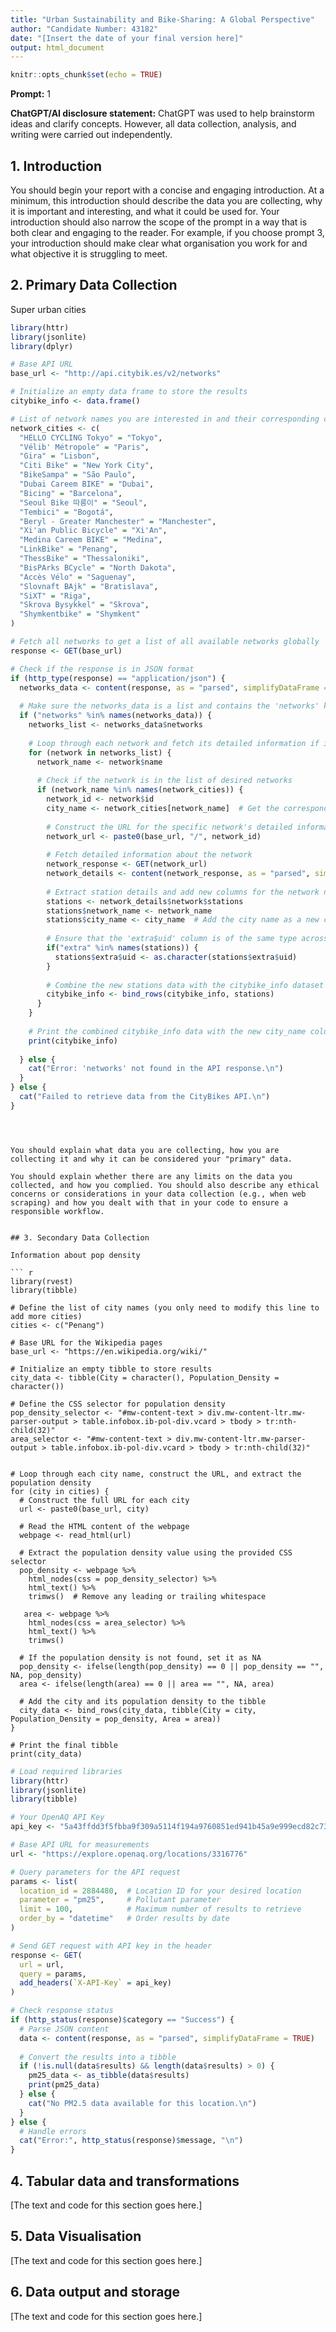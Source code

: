 ```yaml
---
title: "Urban Sustainability and Bike-Sharing: A Global Perspective"
author: "Candidate Number: 43182"
date: "[Insert the date of your final version here]"
output: html_document
---
```


```r
knitr::opts_chunk$set(echo = TRUE)
```

**Prompt:** 1

**ChatGPT/AI disclosure statement:** ChatGPT was used to help brainstorm ideas and clarify concepts. However, all data collection, analysis, and writing were carried out independently.

## 1. Introduction 

You should begin your report with a concise and engaging introduction. At a minimum, this introduction should describe the data you are collecting, why it is important and interesting, and what it could be used for. Your introduction should also narrow the scope of the prompt in a way that is both clear and engaging to the reader. For example, if you choose prompt 3, your introduction should make clear what organisation you work for and what objective it is struggling to meet.


## 2. Primary Data Collection

Super urban cities

```r
library(httr)
library(jsonlite)
library(dplyr)

# Base API URL
base_url <- "http://api.citybik.es/v2/networks"

# Initialize an empty data frame to store the results
citybike_info <- data.frame()

# List of network names you are interested in and their corresponding cities
network_cities <- c(
  "HELLO CYCLING Tokyo" = "Tokyo", 
  "Vélib' Métropole" = "Paris", 
  "Gira" = "Lisbon", 
  "Citi Bike" = "New York City", 
  "BikeSampa" = "São Paulo", 
  "Dubai Careem BIKE" = "Dubai", 
  "Bicing" = "Barcelona", 
  "Seoul Bike 따릉이" = "Seoul", 
  "Tembici" = "Bogotá", 
  "Beryl - Greater Manchester" = "Manchester",
  "Xi'an Public Bicycle" = "Xi'An", 
  "Medina Careem BIKE" = "Medina", 
  "LinkBike" = "Penang", 
  "ThessBike" = "Thessaloniki", 
  "BisPArks BCycle" = "North Dakota", 
  "Accès Vélo" = "Saguenay", 
  "Slovnaft BAjk" = "Bratislava", 
  "SiXT" = "Riga", 
  "Skrova Bysykkel" = "Skrova", 
  "Shymkentbike" = "Shymkent"
)

# Fetch all networks to get a list of all available networks globally
response <- GET(base_url)

# Check if the response is in JSON format
if (http_type(response) == "application/json") {
  networks_data <- content(response, as = "parsed", simplifyDataFrame = FALSE)
  
  # Make sure the networks_data is a list and contains the 'networks' key
  if ("networks" %in% names(networks_data)) {
    networks_list <- networks_data$networks
    
    # Loop through each network and fetch its detailed information if it's in the desired list
    for (network in networks_list) {
      network_name <- network$name
      
      # Check if the network is in the list of desired networks
      if (network_name %in% names(network_cities)) {
        network_id <- network$id
        city_name <- network_cities[network_name]  # Get the corresponding city name
        
        # Construct the URL for the specific network's detailed information
        network_url <- paste0(base_url, "/", network_id)
        
        # Fetch detailed information about the network
        network_response <- GET(network_url)
        network_details <- content(network_response, as = "parsed", simplifyDataFrame = TRUE)
        
        # Extract station details and add new columns for the network name and city
        stations <- network_details$network$stations
        stations$network_name <- network_name
        stations$city_name <- city_name  # Add the city name as a new column
        
        # Ensure that the 'extra$uid' column is of the same type across all networks
        if("extra" %in% names(stations)) {
          stations$extra$uid <- as.character(stations$extra$uid)
        }
        
        # Combine the new stations data with the citybike_info dataset
        citybike_info <- bind_rows(citybike_info, stations)
      }
    }
    
    # Print the combined citybike_info data with the new city_name column
    print(citybike_info)
    
  } else {
    cat("Error: 'networks' not found in the API response.\n")
  }
} else {
  cat("Failed to retrieve data from the CityBikes API.\n")
}
```


```



You should explain what data you are collecting, how you are collecting it and why it can be considered your "primary" data.

You should explain whether there are any limits on the data you collected, and how you complied. You should also describe any ethical concerns or considerations in your data collection (e.g., when web scraping) and how you dealt with that in your code to ensure a responsible workflow.


## 3. Secondary Data Collection 

Information about pop density

``` r
library(rvest)
library(tibble)

# Define the list of city names (you only need to modify this line to add more cities)
cities <- c("Penang")

# Base URL for the Wikipedia pages
base_url <- "https://en.wikipedia.org/wiki/"

# Initialize an empty tibble to store results
city_data <- tibble(City = character(), Population_Density = character())

# Define the CSS selector for population density
pop_density_selector <- "#mw-content-text > div.mw-content-ltr.mw-parser-output > table.infobox.ib-pol-div.vcard > tbody > tr:nth-child(32)"
area_selector <- "#mw-content-text > div.mw-content-ltr.mw-parser-output > table.infobox.ib-pol-div.vcard > tbody > tr:nth-child(32)"


# Loop through each city name, construct the URL, and extract the population density
for (city in cities) {
  # Construct the full URL for each city
  url <- paste0(base_url, city)
  
  # Read the HTML content of the webpage
  webpage <- read_html(url)
  
  # Extract the population density value using the provided CSS selector
  pop_density <- webpage %>%
    html_nodes(css = pop_density_selector) %>%
    html_text() %>% 
    trimws()  # Remove any leading or trailing whitespace
  
   area <- webpage %>%
    html_nodes(css = area_selector) %>%
    html_text() %>%
    trimws() 
  
  # If the population density is not found, set it as NA
  pop_density <- ifelse(length(pop_density) == 0 || pop_density == "", NA, pop_density)
  area <- ifelse(length(area) == 0 || area == "", NA, area)
  
  # Add the city and its population density to the tibble
  city_data <- bind_rows(city_data, tibble(City = city, Population_Density = pop_density, Area = area))
}

# Print the final tibble
print(city_data)

```
```r
# Load required libraries
library(httr)
library(jsonlite)
library(tibble)

# Your OpenAQ API Key
api_key <- "5a43ffdd3f5fbba9f309a5114f194a9760851ed941b45a9e999ecd82c73616a1"

# Base API URL for measurements
url <- "https://explore.openaq.org/locations/3316776"

# Query parameters for the API request
params <- list(
  location_id = 2884480,  # Location ID for your desired location
  parameter = "pm25",     # Pollutant parameter
  limit = 100,            # Maximum number of results to retrieve
  order_by = "datetime"   # Order results by date
)

# Send GET request with API key in the header
response <- GET(
  url = url,
  query = params,
  add_headers(`X-API-Key` = api_key)
)

# Check response status
if (http_status(response)$category == "Success") {
  # Parse JSON content
  data <- content(response, as = "parsed", simplifyDataFrame = TRUE)
  
  # Convert the results into a tibble
  if (!is.null(data$results) && length(data$results) > 0) {
    pm25_data <- as_tibble(data$results)
    print(pm25_data)
  } else {
    cat("No PM2.5 data available for this location.\n")
  }
} else {
  # Handle errors
  cat("Error:", http_status(response)$message, "\n")
}

```

## 4. Tabular data and transformations

[The text and code for this section goes here.]

## 5. Data Visualisation

[The text and code for this section goes here.]

## 6. Data output and storage 

[The text and code for this section goes here.]